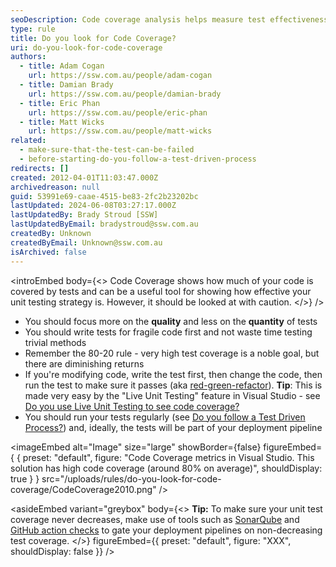 ```yaml
---
seoDescription: Code coverage analysis helps measure test effectiveness, but prioritize quality over quantity and focus on fragile code.
type: rule
title: Do you look for Code Coverage?
uri: do-you-look-for-code-coverage
authors:
  - title: Adam Cogan
    url: https://ssw.com.au/people/adam-cogan
  - title: Damian Brady
    url: https://ssw.com.au/people/damian-brady
  - title: Eric Phan
    url: https://ssw.com.au/people/eric-phan
  - title: Matt Wicks
    url: https://ssw.com.au/people/matt-wicks
related:
  - make-sure-that-the-test-can-be-failed
  - before-starting-do-you-follow-a-test-driven-process
redirects: []
created: 2012-04-01T11:03:47.000Z
archivedreason: null
guid: 53991e69-caae-4515-be83-2fc2b23202bc
lastUpdated: 2024-06-08T03:27:17.000Z
lastUpdatedBy: Brady Stroud [SSW]
lastUpdatedByEmail: bradystroud@ssw.com.au
createdBy: Unknown
createdByEmail: Unknown@ssw.com.au
isArchived: false
---
```


<introEmbed
  body={<>
Code Coverage shows how much of your code is covered by tests and can be a useful tool for showing how effective your unit testing strategy is. However, it should be looked at with caution.
  </>}
/>
- You should focus more on the **quality** and less on the **quantity** of tests
- You should write tests for fragile code first and not waste time testing trivial methods
- Remember the 80-20 rule - very high test coverage is a noble goal, but there are diminishing returns
- If you're modifying code, write the test first, then change the code, then run the test to make sure it passes (aka [red-green-refactor](/make-sure-that-the-test-can-be-failed)).
   **Tip**: This is made very easy by the "Live Unit Testing" feature in Visual Studio - see [Do you use Live Unit Testing to see code coverage?](/use-live-unit-testing-to-see-code-coverage)
- You should run your tests regularly (see [Do you follow a Test Driven Process?](/before-starting-do-you-follow-a-test-driven-process)) and, ideally, the tests will be part of your deployment pipeline


<imageEmbed
  alt="Image"
  size="large"
  showBorder={false}
  figureEmbed={ {
    preset: "default",
    figure: "Code Coverage metrics in Visual Studio. This solution has high code coverage (around 80% on average)",
    shouldDisplay: true
  } }
  src="/uploads/rules/do-you-look-for-code-coverage/CodeCoverage2010.png"
/>

<asideEmbed
  variant="greybox"
  body={<>
    **Tip:** To make sure your unit test coverage never decreases, make use of tools such as [SonarQube](https://www.sonarsource.com/products/sonarqube/) and [GitHub action checks](https://github.com/marketplace/actions/code-coverage-summary) to gate your deployment pipelines on non-decreasing test coverage.
  </>}
  figureEmbed={{
    preset: "default",
    figure: "XXX",
    shouldDisplay: false
  }}
/>
